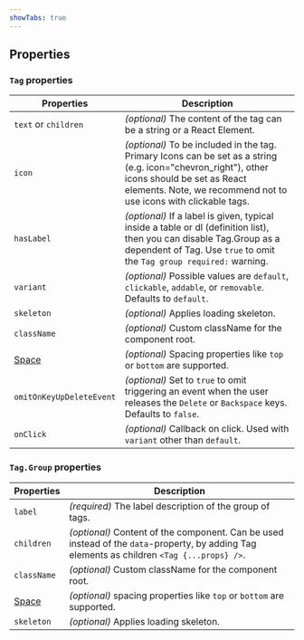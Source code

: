 ```yaml
---
showTabs: true
---
```


## Properties

### `Tag` properties

| Properties                              | Description                                                                                                                                                                                                     |
| --------------------------------------- | --------------------------------------------------------------------------------------------------------------------------------------------------------------------------------------------------------------- |
| `text` or `children`                    | _(optional)_ The content of the tag can be a string or a React Element.                                                                                                                                         |
| `icon`                                  | _(optional)_ To be included in the tag. Primary Icons can be set as a string (e.g. icon="chevron_right"), other icons should be set as React elements. Note, we recommend not to use icons with clickable tags. |
| `hasLabel`                              | _(optional)_ If a label is given, typical inside a table or dl (definition list), then you can disable Tag.Group as a dependent of Tag. Use `true` to omit the `Tag group required:` warning.                   |
| `variant`                               | _(optional)_ Possible values are `default`, `clickable`, `addable`, or `removable`. Defaults to `default`.                                                                                                      |
| `skeleton`                              | _(optional)_ Applies loading skeleton.                                                                                                                                                                          |
| `className`                             | _(optional)_ Custom className for the component root.                                                                                                                                                           |
| [Space](/uilib/layout/space/properties) | _(optional)_ Spacing properties like `top` or `bottom` are supported.                                                                                                                                           |
| `omitOnKeyUpDeleteEvent`                | _(optional)_ Set to `true` to omit triggering an event when the user releases the `Delete` or `Backspace` keys. Defaults to `false`.                                                                            |
| `onClick`                               | _(optional)_ Callback on click. Used with `variant` other than `default`.                                                                                                                                       |

### `Tag.Group` properties

| Properties                              | Description                                                                                                                                 |
| --------------------------------------- | ------------------------------------------------------------------------------------------------------------------------------------------- |
| `label`                                 | _(required)_ The label description of the group of tags.                                                                                    |
| `children`                              | _(optional)_ Content of the component. Can be used instead of the `data`-property, by adding Tag elements as children `<Tag {...props} />`. |
| `className`                             | _(optional)_ Custom className for the component root.                                                                                       |
| [Space](/uilib/layout/space/properties) | _(optional)_ spacing properties like `top` or `bottom` are supported.                                                                       |
| `skeleton`                              | _(optional)_ Applies loading skeleton.                                                                                                      |
